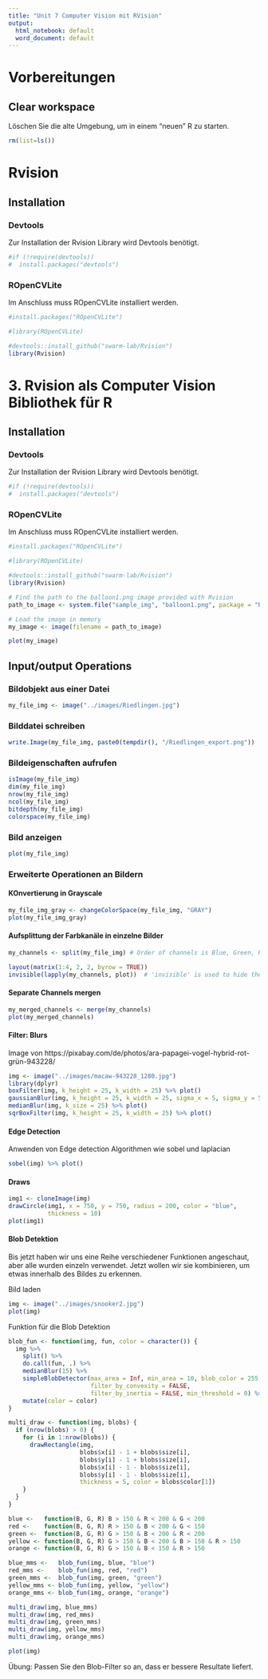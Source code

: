```yaml
---
title: "Unit 7 Computer Vision mit RVision"
output:
  html_notebook: default
  word_document: default
---
```


# Vorbereitungen
## Clear workspace
Löschen Sie die alte Umgebung, um in einem "neuen" R zu starten.
```r
rm(list=ls())
```


# Rvision
## Installation
### Devtools
Zur Installation der Rvision Library wird Devtools benötigt.

```r
#if (!require(devtools))
#  install.packages("devtools")
```


### ROpenCVLite
Im Anschluss muss ROpenCVLite installiert werden.
```r
#install.packages("ROpenCVLite")
```
```r
#library(ROpenCVLite)
```

```r
#devtools::install_github("swarm-lab/Rvision")
library(Rvision)
```





# 3.	Rvision als Computer Vision Bibliothek für R
## Installation
### Devtools
Zur Installation der Rvision Library wird Devtools benötigt.

```r
#if (!require(devtools))
#  install.packages("devtools")
```


### ROpenCVLite
Im Anschluss muss ROpenCVLite installiert werden.
```r
#install.packages("ROpenCVLite")
```
```r
#library(ROpenCVLite)
```

```r
#devtools::install_github("swarm-lab/Rvision")
library(Rvision)
```

```r
# Find the path to the balloon1.png image provided with Rvision
path_to_image <- system.file("sample_img", "balloon1.png", package = "Rvision")

# Load the image in memory
my_image <- image(filename = path_to_image)
```



```r
plot(my_image)
```


## Input/output Operations
### Bildobjekt aus einer Datei
```r
my_file_img <- image("../images/Riedlingen.jpg")
```

### Bilddatei schreiben
```r
write.Image(my_file_img, paste0(tempdir(), "/Riedlingen_export.png"))
```

### Bildeigenschaften aufrufen
```r
isImage(my_file_img)
dim(my_file_img)
nrow(my_file_img)
ncol(my_file_img)
bitdepth(my_file_img)
colorspace(my_file_img)
```

### Bild anzeigen
```r
plot(my_file_img)
```

### Erweiterte Operationen an Bildern
#### KOnvertierung in Grayscale
```r
my_file_img_gray <- changeColorSpace(my_file_img, "GRAY")
plot(my_file_img_gray)
```

#### Aufsplittung der Farbkanäle in einzelne Bilder
```r
my_channels <- split(my_file_img) # Order of channels is Blue, Green, Red, Alpha

layout(matrix(1:4, 2, 2, byrow = TRUE))
invisible(lapply(my_channels, plot))  # 'invisible' is used to hide the console output. It is not necessary otherwise.
```


#### Separate Channels mergen
```r
my_merged_channels <- merge(my_channels)
plot(my_merged_channels)
```

#### Filter: Blurs 
Image von https://pixabay.com/de/photos/ara-papagei-vogel-hybrid-rot-grün-943228/
```r
img <- image("../images/macaw-943228_1280.jpg")
library(dplyr)
boxFilter(img, k_height = 25, k_width = 25) %>% plot()
gaussianBlur(img, k_height = 25, k_width = 25, sigma_x = 5, sigma_y = 5) %>% plot()
medianBlur(img, k_size = 25) %>% plot()
sqrBoxFilter(img, k_height = 25, k_width = 25) %>% plot()
```
#### Edge Detection
Anwenden von Edge detection Algorithmen wie sobel und laplacian

```r
sobel(img) %>% plot()
```

#### Draws
```r
img1 <- cloneImage(img)
drawCircle(img1, x = 750, y = 750, radius = 200, color = "blue", 
           thickness = 10)
plot(img1)
```

#### Blob Detektion
Bis jetzt haben wir uns eine Reihe verschiedener Funktionen angeschaut, aber alle wurden einzeln verwendet. Jetzt wollen wir sie kombinieren, um etwas innerhalb des Bildes zu erkennen.

Bild laden
```r
img <- image("../images/snooker2.jpg")
plot(img)
```
Funktion für die Blob Detektion
```r
blob_fun <- function(img, fun, color = character()) {
  img %>%
    split() %>%
    do.call(fun, .) %>%
    medianBlur(15) %>%
    simpleBlobDetector(max_area = Inf, min_area = 10, blob_color = 255,
                       filter_by_convexity = FALSE, 
                       filter_by_inertia = FALSE, min_threshold = 0) %>%
    mutate(color = color)
} 

multi_draw <- function(img, blobs) {
  if (nrow(blobs) > 0) {
    for (i in 1:nrow(blobs)) {
      drawRectangle(img, 
                    blobs$x[i] - 1 + blobs$size[i], 
                    blobs$y[i] - 1 + blobs$size[i],
                    blobs$x[i] - 1 - blobs$size[i], 
                    blobs$y[i] - 1 - blobs$size[i], 
                    thickness = 5, color = blobs$color[1])
    }
  }
}
```

```r
blue <-   function(B, G, R) B > 150 & R < 200 & G < 200
red <-    function(B, G, R) R > 150 & B < 200 & G < 150
green <-  function(B, G, R) G > 150 & B < 200 & R < 200
yellow <- function(B, G, R) G > 150 & B < 200 & B > 150 & R > 150
orange <- function(B, G, R) G > 150 & B < 150 & R > 150
```


```r
blue_mms <-   blob_fun(img, blue, "blue")
red_mms <-    blob_fun(img, red, "red")
green_mms <-  blob_fun(img, green, "green")
yellow_mms <- blob_fun(img, yellow, "yellow")
orange_mms <- blob_fun(img, orange, "orange")

multi_draw(img, blue_mms)
multi_draw(img, red_mms)
multi_draw(img, green_mms)
multi_draw(img, yellow_mms)
multi_draw(img, orange_mms)

plot(img)
```
Übung: Passen Sie den Blob-Filter so an, dass er bessere Resultate liefert.
